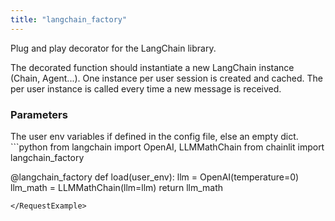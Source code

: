 ```yaml
---
title: "langchain_factory"
---
```

Plug and play decorator for the LangChain library.  

The decorated function should instantiate a new LangChain instance (Chain, Agent...). One instance per user session is created and cached. The per user instance is called every time a new message is received.

### Parameters

<ParamField path="user_env" type="Dict[str, str]">
  The user env variables if defined in the config file, else an empty dict.
</ParamField>

<RequestExample>
```python
from langchain import OpenAI, LLMMathChain
from chainlit import langchain_factory

@langchain_factory
def load(user_env):
    llm = OpenAI(temperature=0)
    llm_math = LLMMathChain(llm=llm)
    return llm_math
```
</RequestExample>